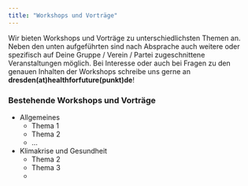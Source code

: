 ```yaml
---
title: "Workshops und Vorträge"
---
```


Wir bieten Workshops und Vorträge zu unterschiedlichsten Themen an. Neben den unten aufgeführten sind nach Absprache auch weitere oder spezifisch auf Deine Gruppe / Verein / Partei zugeschnittene Veranstaltungen möglich. Bei Interesse oder auch bei Fragen zu den genauen Inhalten der Workshops schreibe uns gerne an **dresden(at)healthforfuture(punkt)de**!
  
### Bestehende Workshops und Vorträge
* Allgemeines
  * Thema 1
  * Thema 2
  * ...

* Klimakrise und Gesundheit
  * Thema 2
  * Thema 3
  * 
